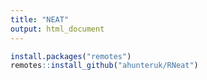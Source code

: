 ```yaml
---
title: "NEAT"
output: html_document
---
```


```r
install.packages("remotes")
remotes::install_github("ahunteruk/RNeat")

```


